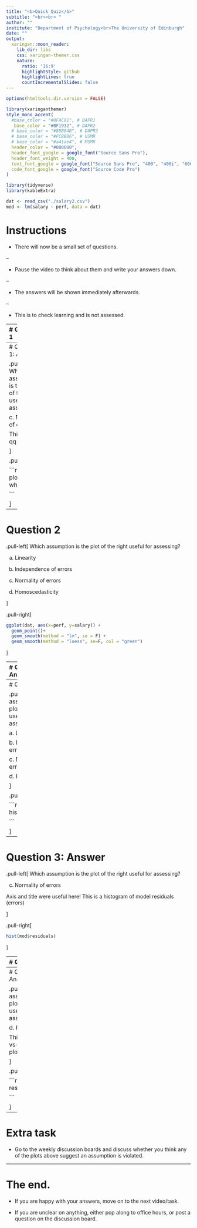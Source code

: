 ```yaml
---
title: "<b>Quick Quiz</b>"
subtitle: "<br><br> "
author: ""
institute: "Department of Psychology<br>The University of Edinburgh"
date: ""
output:
  xaringan::moon_reader:
    lib_dir: libs
    css: xaringan-themer.css
    nature:
      ratio: '16:9'
      highlightStyle: github
      highlightLines: true
      countIncrementalSlides: false
---
```



```r
options(htmltools.dir.version = FALSE)
```

```r
library(xaringanthemer)
style_mono_accent(
  #base_color = "#0F4C81", # DAPR1
   base_color = "#BF1932", # DAPR2
  # base_color = "#88B04B", # DAPR3 
  # base_color = "#FCBB06", # USMR
  # base_color = "#a41ae4", # MSMR
  header_color = "#000000",
  header_font_google = google_font("Source Sans Pro"),
  header_font_weight = 400,
  text_font_google = google_font("Source Sans Pro", "400", "400i", "600", "600i"),
  code_font_google = google_font("Source Code Pro")
)
```

```r
library(tidyverse)
library(kableExtra)

dat <- read_csv("./salary2.csv")
mod <- lm(salary ~ perf, data = dat)
```


# Instructions
+ There will now be a small set of questions. 

--

+ Pause the video to think about them and write your answers down. 

--

+ The answers will be shown immediately afterwards.

--

+ This is to check learning and is not assessed.

---
# Question 1

.pull-left[
Which assumption is the plot of the right useful for assessing?

a. Linearity

b. Independence of errors

c. Normality of errors

d. Homoscedasticity

]


.pull-right[

```r

plot(mod, which = 2)

```


]

---
# Question 1: Answer

.pull-left[
Which assumption is the plot of the right useful for assessing?


c. Normality of errors


This is a qq-plot

]


.pull-right[

```r

plot(mod, which = 2)

```


]



---
# Question 2

.pull-left[
Which assumption is the plot of the right useful for assessing?

a. Linearity

b. Independence of errors

c. Normality of errors

d. Homoscedasticity

]


.pull-right[

```r

ggplot(dat, aes(x=perf, y=salary)) +
  geom_point()+
  geom_smooth(method = "lm", se = F) +
  geom_smooth(method = "loess", se=F, col = "green")

```


]

---
# Question 2: Answer

.pull-left[
Which assumption is the plot of the right useful for assessing?


a. linearity

This is a scatterplot with a linear and loess line included.
]


.pull-right[

```r

ggplot(dat, aes(x=perf, y=salary)) +
  geom_point()+
  geom_smooth(method = "lm", se = F) +
  geom_smooth(method = "loess", se=F, col = "green")

```


]



---
# Question 3

.pull-left[
Which assumption is the plot of the right useful for assessing?

a. Linearity

b. Independence of errors

c. Normality of errors

d. Homoscedasticity

]


.pull-right[

```r

hist(mod$residuals)

```


]

---
# Question 3: Answer

.pull-left[
Which assumption is the plot of the right useful for assessing?


c. Normality of errors

Axis and title were useful here! This is a histogram of model residuals (errors)


]


.pull-right[

```r

hist(mod$residuals)

```


]


---
# Question 4

.pull-left[
Which assumption is the plot of the right useful for assessing?

a. Linearity

b. Independence of errors

c. Normality of errors

d. Homoscedasticity

]


.pull-right[

```r
library(car)
residualPlot(mod)

```


]

---
# Question 3: Answer

.pull-left[
Which assumption is the plot of the right useful for assessing?


d. Homoscedasticity

This is a residual-vs-predicted values plot


]


.pull-right[

```r

residualPlot(mod)

```


]


---
# Extra task
+ Go to the weekly discussion boards and discuss whether you think any of the plots above suggest an assumption is violated.


---
# The end.

+ If you are happy with your answers, move on to the next video/task.

+ If you are unclear on anything, either pop along to office hours, or post a question on the discussion board. 